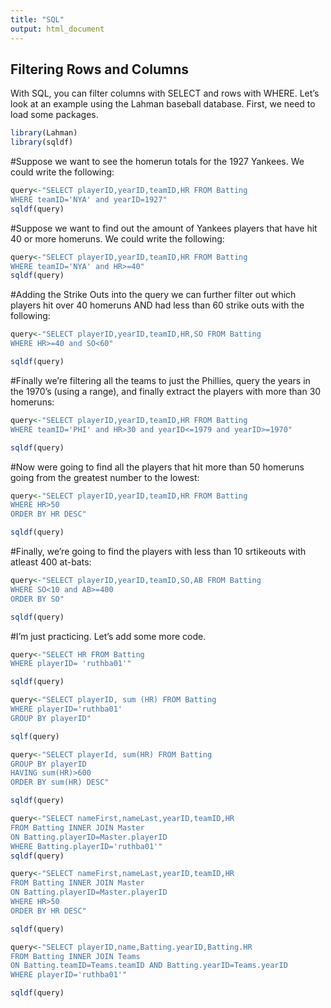 ```yaml
---
title: "SQL"
output: html_document
---
```


## Filtering Rows and Columns 

With SQL, you can filter columns with SELECT and rows with WHERE. Let's look at an example using the Lahman baseball database. First, we need to load some packages. 

``` r
library(Lahman)
library(sqldf)
```


#Suppose we want to see the homerun totals for the 1927 Yankees. We could write the following:
 

```r
query<-"SELECT playerID,yearID,teamID,HR FROM Batting
WHERE teamID='NYA' and yearID=1927"
sqldf(query)
```

#Suppose we want to find out the amount of Yankees players that have hit 40 or more homeruns. We could write the following:

```r
query<-"SELECT playerID,yearID,teamID,HR FROM Batting
WHERE teamID='NYA' and HR>=40"
sqldf(query)
```

#Adding the Strike Outs into the query we can further filter out which players hit over 40 homeruns AND had less than 60 strike outs with the following:

```r
query<-"SELECT playerID,yearID,teamID,HR,SO FROM Batting
WHERE HR>=40 and SO<60"

sqldf(query)
```

#Finally we’re filtering all the teams to just the Phillies, query the years in the 1970’s (using a range), and finally extract the players with more than 30 homeruns:

```r
query<-"SELECT playerID,yearID,teamID,HR FROM Batting
WHERE teamID='PHI' and HR>30 and yearID<=1979 and yearID>=1970"

sqldf(query)
```

#Now were going to find all the players that hit more than 50 homeruns going from the greatest number to the lowest:

```r
query<-"SELECT playerID,yearID,teamID,HR FROM Batting
WHERE HR>50
ORDER BY HR DESC"

sqldf(query)
```

#Finally, we’re going to find the players with less than 10 srtikeouts with atleast 400 at-bats:

```r
query<-"SELECT playerID,yearID,teamID,SO,AB FROM Batting
WHERE SO<10 and AB>=400 
ORDER BY SO"

sqldf(query)
```

#I'm just practicing. Let's add some more code.

```r
query<-"SELECT HR FROM Batting
WHERE playerID= 'ruthba01'"

sqldf(query)
```

```r
query<-"SELECT playerID, sum (HR) FROM Batting
WHERE playerID='ruthba01'
GROUP BY playerID"

sqlf(query)
```

```r
query<-"SELECT playerId, sum(HR) FROM Batting
GROUP BY playerID
HAVING sum(HR)>600
ORDER BY sum(HR) DESC"

sqldf(query)
```

```r
query<-"SELECT nameFirst,nameLast,yearID,teamID,HR 
FROM Batting INNER JOIN Master
ON Batting.playerID=Master.playerID
WHERE Batting.playerID='ruthba01'"
sqldf(query)
```

```r
query<-"SELECT nameFirst,nameLast,yearID,teamID,HR
FROM Batting INNER JOIN Master
ON Batting.playerID=Master.playerID
WHERE HR>50
ORDER BY HR DESC"

sqldf(query)
```

```r
query<-"SELECT playerID,name,Batting.yearID,Batting.HR
FROM Batting INNER JOIN Teams
ON Batting.teamID=Teams.teamID AND Batting.yearID=Teams.yearID
WHERE playerID='ruthba01'"

sqldf(query)
```

